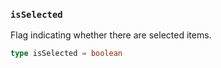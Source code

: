 ### `isSelected`

Flag indicating whether there are selected items.

```ts
type isSelected = boolean
```


